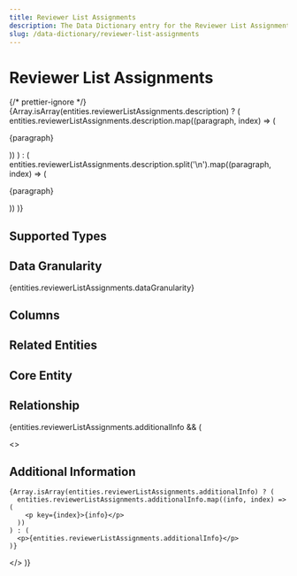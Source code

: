 ```yaml
---
title: Reviewer List Assignments
description: The Data Dictionary entry for the Reviewer List Assignments entity
slug: /data-dictionary/reviewer-list-assignments
---
```



# Reviewer List Assignments

{/* prettier-ignore */}
{Array.isArray(entities.reviewerListAssignments.description) ? (
  entities.reviewerListAssignments.description.map((paragraph, index) => (
    <p key={index}>{paragraph}</p>
))
) : (
entities.reviewerListAssignments.description.split('\n').map((paragraph, index) => (

<p key={index}>{paragraph}</p>
)) )}

## Supported Types

<SupportedTypesTable supportedTypes={entities.reviewerListAssignments.supportedTypes} />

## Data Granularity

{entities.reviewerListAssignments.dataGranularity}

## Columns

<ColumnsTable columns={entities.reviewerListAssignments.columns} />

## Related Entities

<RelatedEntitiesList relatedEntities={entities.reviewerListAssignments.relatedEntities} />

## Core Entity

<CoreEntityTable coreEntities={entities.reviewerListAssignments.coreEntity} />

## Relationship

<RelationshipTable
  relationship={entities.reviewerListAssignments.relationship}
  simple={true}
/>

{entities.reviewerListAssignments.additionalInfo && (

  <>
    <h2>Additional Information</h2>

    {Array.isArray(entities.reviewerListAssignments.additionalInfo) ? (
      entities.reviewerListAssignments.additionalInfo.map((info, index) => (
        <p key={index}>{info}</p>
      ))
    ) : (
      <p>{entities.reviewerListAssignments.additionalInfo}</p>
    )}

  </>
)}
